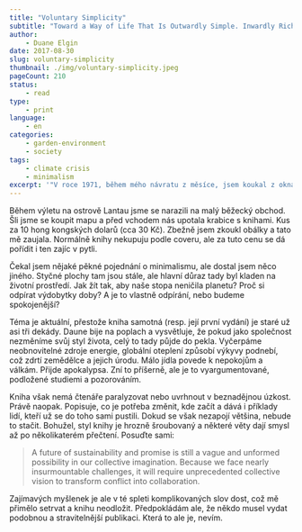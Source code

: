 ```yaml
---
title: "Voluntary Simplicity"
subtitle: "Toward a Way of Life That Is Outwardly Simple. Inwardly Rich"
author:
    - Duane Elgin
date: 2017-08-30
slug: voluntary-simplicity
thumbnail: ./img/voluntary-simplicity.jpeg
pageCount: 210
status:
    - read
type:
    - print
language:
    - en
categories:
    - garden-environment
    - society
tags:
    - climate crisis
    - minimalism
excerpt: '"V roce 1971, během mého návratu z měsíce, jsem koukal z okna na vesmír, hvězdy a planety. Najednou jsem si uvědomil. že Země je drahokam v kosmu, místo, které bychom měli ctít a starat se o něj." řekl <a href="https://cs.wikipedia.org/wiki/Edgar_Mitchell" title="Edgar Mitchell" rel="noreferrer noopener" target="_blank">Edgar Mitchell</a>, astronaut co stanul na měsíci. A tato kniha je o tom, jak bychom se o ten náš drahokam měli starat.'
---
```


Během výletu na ostrově Lantau jsme se narazili na malý běžecký obchod. Šli jsme se koupit mapu a před vchodem nás upotala krabice s knihami. Kus za 10 hong kongských dolarů (cca 30 Kč). Zbežně jsem zkoukl obálky a tato mě zaujala. Normálně knihy nekupuju podle coveru, ale za tuto cenu se dá pořídit i ten zajíc v pytli.

Čekal jsem nějaké pěkné pojednání o minimalismu, ale dostal jsem něco jiného. Styčné plochy tam jsou stále, ale hlavní důraz tady byl kladen na životní prostředí. Jak žít tak, aby naše stopa neničila planetu? Proč si odpírat výdobytky doby? A je to vlastně odpírání, nebo budeme spokojenější?

Téma je aktuální, přestože kniha samotná (resp. její první vydání) je staré už asi tři dekády. Daune bije na poplach a vysvětluje, že pokud jako společnost nezměníme svůj styl života, celý to tady půjde do pekla. Vyčerpáme neobnovitelné zdroje energie, globální oteplení způsobí výkyvy podnebí, což zdrtí zemědělce a jejich úrodu. Málo jídla povede k nepokojům a válkám. Přijde apokalypsa. Zní to příšerně, ale je to vyargumentované, podložené studiemi a pozorováním.

Kniha však nemá čtenáře paralyzovat nebo uvrhnout v beznadějnou úzkost. Právě naopak. Popisuje, co je potřeba změnit, kde začít a dává i příklady lidí, kteří už se do toho sami pustili. Dokud se však nezapojí většina, nebude to stačit. Bohužel, styl knihy je hrozně šroubovaný a některé věty dají smysl až po několikaterém přečtení. Posuďte sami:

> A future of sustainability and promise is still a vague and unformed possibility in our collective imagination. Because we face nearly insurmountable challenges, it will require unprecedented collective vision to transform conflict into collaboration.

Zajímavých myšlenek je ale v té spleti komplikovaných slov dost, což mě přimělo setrvat a knihu neodložit. Předpokládám ale, že někdo musel vydat podobnou a stravitelnější publikaci. Která to ale je, nevím.
